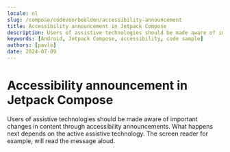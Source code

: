 ```yaml
---
locale: nl
slug: /compose/codevoorbeelden/accessibility-announcement
title: Accessibility announcement in Jetpack Compose
description: Users of assistive technologies should be made aware of important changes in content through accessibility announcements.
keywords: [Android, Jetpack Compose, accessibility, code sample]
authors: [pavlo]
date: 2024-07-09
---
```


# Accessibility announcement in Jetpack Compose

Users of assistive technologies should be made aware of important changes in content through accessibility announcements. What happens next depends on the active assistive technology. The screen reader for example, will read the message aloud.

<CodeSample id="accessibility-announcement" platform="compose" locale="nl"/>

